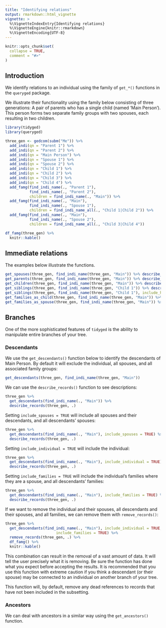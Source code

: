 ```yaml
---
title: "Identifying relations"
output: rmarkdown::html_vignette
vignette: >
  %\VignetteIndexEntry{Identifying relations}
  %\VignetteEngine{knitr::rmarkdown}
  %\VignetteEncoding{UTF-8}
---
```


```r
knitr::opts_chunk$set(
  collapse = TRUE,
  comment = "#>"
)
```

## Introduction

We identify relations to an individual using the family of `get_*()` functions in the `queryged` package.

We illustrate their functionality using the family below consisting of three generations: A pair of parents who has a single child (named 'Main Person'). This person forms two separate family groups with two spouses, each resulting in two children.

```r
library(tidyged)
library(queryged)

three_gen <- gedcom(subm("Me")) %>% 
  add_indi(qn = "Parent 1") %>% 
  add_indi(qn = "Parent 2") %>% 
  add_indi(qn = "Main Person") %>% 
  add_indi(qn = "Spouse 1") %>% 
  add_indi(qn = "Spouse 2") %>%
  add_indi(qn = "Child 1") %>% 
  add_indi(qn = "Child 2") %>% 
  add_indi(qn = "Child 3") %>% 
  add_indi(qn = "Child 4") %>% 
  add_famg(find_indi_name(., "Parent 1"), 
           find_indi_name(., "Parent 2"), 
           children = find_indi_name(., "Main")) %>% 
  add_famg(find_indi_name(., "Main"), 
           find_indi_name(., "Spouse 1"), 
           children = find_indi_name_all(., "Child 1|Child 2")) %>%
  add_famg(find_indi_name(., "Main"),  
           find_indi_name(., "Spouse 2"),
           children = find_indi_name_all(., "Child 3|Child 4"))

df_famg(three_gen) %>% 
  knitr::kable()
```

## Immediate relations

The examples below illustrate the functions.

```r
get_spouses(three_gen, find_indi_name(three_gen, "Main")) %>% describe_records(gedcom = three_gen)
get_parents(three_gen, find_indi_name(three_gen, "Main")) %>% describe_records(gedcom = three_gen)
get_children(three_gen, find_indi_name(three_gen, "Main")) %>% describe_records(gedcom = three_gen)
get_siblings(three_gen, find_indi_name(three_gen, "Child 1")) %>% describe_records(gedcom = three_gen)
get_siblings(three_gen, find_indi_name(three_gen, "Child 1"), include_half_siblings = TRUE) %>% describe_records(gedcom = three_gen)
get_families_as_child(three_gen, find_indi_name(three_gen, "Main")) %>% describe_records(gedcom = three_gen)
get_families_as_spouse(three_gen, find_indi_name(three_gen, "Main")) %>% describe_records(gedcom = three_gen)
```

## Branches

One of the more sophisticated features of `tidyged` is the ability to manipulate entire branches of your tree. 

### Descendants

We use the `get_descendants()` function below to identify the descendants of Main Person. By default it will exclude the individual, all spouses, and all associated family groups:

```r
get_descendants(three_gen, find_indi_name(three_gen, "Main"))
```

We can use the `describe_records()` function to see descriptions:

```r
three_gen %>% 
  get_descendants(find_indi_name(., "Main")) %>% 
  describe_records(three_gen, .)
```

Setting `include_spouses = TRUE` will include all spouses and their descendants, and all descendants' spouses:

```r
three_gen %>% 
  get_descendants(find_indi_name(., "Main"), include_spouses = TRUE) %>% 
  describe_records(three_gen, .)
```

Setting `include_individual = TRUE` will include the individual:

```r
three_gen %>% 
  get_descendants(find_indi_name(., "Main"), include_individual = TRUE) %>% 
  describe_records(three_gen, .)
```

Setting `include_families = TRUE` will include the individual's families where they are a spouse, and all descendants' families:

```r
three_gen %>% 
  get_descendants(find_indi_name(., "Main"), include_families = TRUE) %>% 
  describe_records(three_gen, .)
```

If we want to remove the individual and their spouses, all descendants and their spouses, and all families, we can remove them with `remove_records()`:

```r
three_gen %>% 
  get_descendants(find_indi_name(., "Main"), include_individual = TRUE, include_spouses = TRUE,
                       include_families = TRUE) %>% 
  remove_records(three_gen, .) %>% 
  df_famg() %>% 
  knitr::kable()
```

This combination can result in the removal of a vast amount of data. It will tell the user precisely what it is removing. Be sure the function has done what you expect before accepting the results. It is recommended that you use this function with extreme caution if you think a descendant (or their spouse) may be connected to an individual on another branch of your tree.

This function will, by default, remove any dead references to records that have not been included in the subsetting.

### Ancestors

We can deal with ancestors in a similar way using the `get_ancestors()` function.


